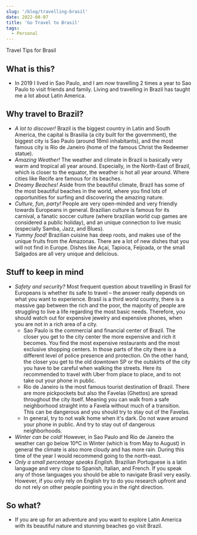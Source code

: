 ```yaml
---
slug: '/blog/travelling-brasil'
date: 2022-08-07
title: 'Go Travel to Brasil'
tags:
  - Personal
---
```


Travel Tips for Brasil
## What is this?
- In 2019 I lived in Sao Paulo, and I am now travelling 2 times a year to Sao Paulo to visit friends and family. Living and travelling in Brazil has taught me a lot about Latin America.
## Why travel to Brazil?
- *A lot to discover!* Brazil is the biggest country in Latin and South America, the capital is Brasilia (a city built for the government), the biggest city is Sao Paulo (around 16mil inhabitants), and the most famous city is Rio de Janeiro (home of the famous Christ the Redeemer statue). 
- *Amazing Weather!* The weather and climate in Brazil is basically very warm and tropical all year around. Especially, in the North-East of Brazil, which is closer to the equator, the weather is hot all year around. Where cities like Recife are famous for its beaches. 
- *Dreamy Beaches!* Aside from the beautiful climate, Brazil has some of the most beautiful beaches in the world, where you find lots of opportunities for surfing and discovering the amazing nature.
- *Culture, fun, party!* People are very open-minded and very friendly towards Europeans in general. Brazilian culture is famous for its carnival, a fanatic soccer culture (where brazilian world cup games are considered a public holiday), and an unique connection to live music (especially Samba, Jazz, and Blues).
- *Yummy food!* Brazilian cuisine has deep roots, and makes use of the unique fruits from the Amazonas. There are a lot of new dishes that you will not find in Europe. Dishes like Açaí, Tapioca, Feijoada, or the small Salgados are all very unique and delicious. 

## Stuff to keep in mind
- *Safety and security?* Most frequent question about travelling in Brasil for Europeans is whether its safe to travel – the answer really depends on what you want to experience. Brasil is a third world country, there is a massive gap between the rich and the poor, the majority of people are struggling to live a life regarding the most basic needs. Therefore, you should watch out for expensive jewelry and expensive phones, when you are not in a rich area of a city. 
    - Sao Paulo is the commercial and financial center of Brazil. The closer you get to the city center the more expensive and rich it becomes. You find the most expensive restaurants and the most exclusive shopping centers. In those parts of the city there is a different level of police presence and protection. On the other hand, the closer you get to the old downtown SP or the outskirts of the city you have to be careful when walking the streets. Here its recommended to travel with Uber from place to place, and to not take out your phone in public. 
    - Rio de Janeiro is the most famous tourist destination of Brazil. There are more pickpockets but also the Favelas (Ghettos) are spread throughout the city itself. Meaning you can walk from a safe neighborhood straight into a Favela without much of a transition. This can be dangerous and you should try to stay out of the Favelas. 
    - In general, try to not walk home when it's dark. Do not wave around your phone in public. And try to stay out of dangerous neighborhoods.
- *Winter can be cold!* However, in Sao Paulo and Rio de Janeiro the weather can go below 10ºC in Winter (which is from May to August) in general the climate is also more cloudy and has more rain. During this time of the year I would recommend going to the north-east.
- *Only a small percentage speaks English.* Brazilian Portuguese is a latin language and very close to Spanish, Italian, and French. If you speak any of those languages you should be able to navigate Brasil very easily. However, if you only rely on English try to do you research upfront and do not rely on other people pointing you in the right direction.

## So what?
- If you are up for an adventure and you want to explore Latin America with its beautiful nature and stunning beaches go visit Brazil.

